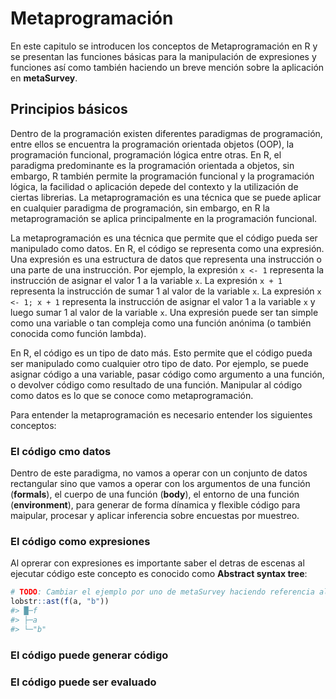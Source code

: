 # Metaprogramación {#sec-Chapter2}

En este capitulo se introducen los conceptos de Metaprogramación en R y se presentan las funciones básicas para la manipulación de expresiones y funciones así como también haciendo un breve mención sobre la aplicación en **metaSurvey**.

## Principios básicos

Dentro de la programación existen diferentes paradigmas de programación, entre ellos se encuentra la programación orientada objetos (OOP), la programación funcional, programación lógica entre otras. En R, el paradigma predominante es la programación orientada a objetos, sin embargo, R también permite la programación funcional y la programación lógica, la facilidad o aplicación depede del contexto y la utilización de ciertas librerias. La metaprogramación es una técnica que se puede aplicar en cualquier paradigma de programación, sin embargo, en R la metaprogramación se aplica principalmente en la programación funcional.

La metaprogramación es una técnica que permite que el código pueda ser manipulado como datos. En R, el código se representa como una expresión. Una expresión es una estructura de datos que representa una instrucción o una parte de una instrucción. Por ejemplo, la expresión `x <- 1` representa la instrucción de asignar el valor 1 a la variable `x`. La expresión `x + 1` representa la instrucción de sumar 1 al valor de la variable `x`. La expresión `x <- 1; x + 1` representa la instrucción de asignar el valor 1 a la variable `x` y luego sumar 1 al valor de la variable `x`. Una expresión puede ser tan simple como una variable o tan compleja como una función anónima (o también conocida como función lambda).

En R, el código es un tipo de dato más. Esto permite que el código pueda ser manipulado como cualquier otro tipo de dato. Por ejemplo, se puede asignar código a una variable, pasar código como argumento a una función, o devolver código como resultado de una función. Manipular al código como datos es lo que se conoce como metaprogramación.

Para entender la metaprogramación es necesario entender los siguientes conceptos:

### El código cmo datos

Dentro de este paradigma, no vamos a operar con un conjunto de datos rectangular sino que vamos a operar con los argumentos de una función (**formals**), el cuerpo de una función (**body**), el entorno de una función (**environment**), para generar de forma dínamica y flexible código para maipular, procesar y aplicar inferencia sobre encuestas por muestreo.

### El código como expresiones

Al oprerar con expresiones es importante saber el detras de escenas al ejecutar código este concepto es conocido como **Abstract syntax tree**:

```r
# TODO: Cambiar el ejemplo por uno de metaSurvey haciendo referencia al engine.
lobstr::ast(f(a, "b"))
#> █─f 
#> ├─a 
#> └─"b"
```
### El código puede generar código

### El código puede ser evaluado

